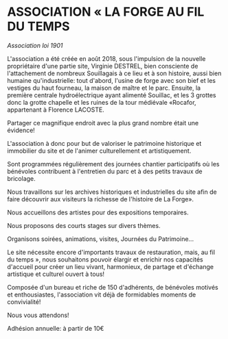 # ASSOCIATION « LA FORGE AU FIL DU TEMPS

*Association loi 1901*

L'association a été créée en août 2018, sous l'impulsion de la nouvelle propriétaire d'une partie site, Virginie DESTREL, bien consciente de l'attachement de nombreux Souillagais à ce lieu et à son histoire, aussi bien humaine qu'industrielle: tout d'abord, l'usine de forge avec son bief et les vestiges du haut fourneau, la maison de maître et le parc. Ensuite, la première centrale hydroélectrique ayant alimenté Souillac, et les 3 grottes donc la grotte chapelle et les ruines de la tour médiévale «Rocafor, appartenant à Florence LACOSTE.

Partager ce magnifique endroit avec la plus grand nombre était une évidence!


L'association à donc pour but de valoriser le patrimoine historique et immobilier du site et de l'animer culturellement et artistiquement.

Sont programmées régulièrement des journées chantier participatifs où les bénévoles contribuent à l'entretien du parc et à des petits travaux de bricolage.

Nous travaillons sur les archives historiques et industrielles du site afin de faire découvrir aux visiteurs la richesse de l'histoire de La Forge».

Nous accueillons des artistes pour des expositions temporaires.

Nous proposons des courts stages sur divers thèmes.

Organisons soirées, animations, visites, Journées du Patrimoine...

Le site nécessite encore d'importants travaux de restauration, mais, au fil du temps », nous souhaitons pouvoir élargir et enrichir nos capacités d'accueil pour créer un lieu vivant, harmonieux, de partage et d'échange artistique et culturel ouvert à tous!

Composée d'un bureau et riche de 150 d'adhérents, de bénévoles motivés et enthousiastes, l'association vit déjà de formidables moments de convivialité!

Nous vous attendons!

Adhésion annuelle: à partir de 10€